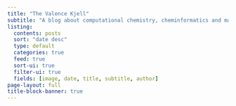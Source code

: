 ```yaml
---
title: "The Valence Kjell"
subtitle: "A blog about computational chemistry, cheminformatics and machine learning"
listing:
  contents: posts
  sort: "date desc"
  type: default
  categories: true
  feed: true
  sort-ui: true
  filter-ui: true
  fields: [image, date, title, subtitle, author]
page-layout: full
title-block-banner: true
---
```



